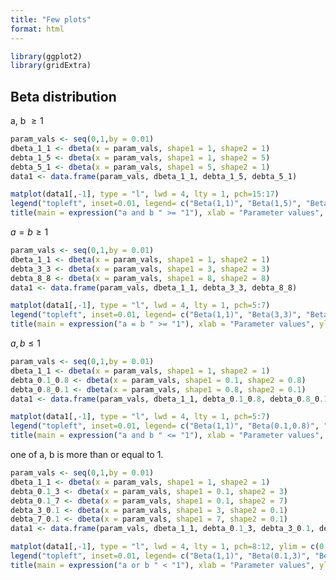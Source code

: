 ```yaml
---
title: "Few plots"
format: html
---
```


```r
library(ggplot2)
library(gridExtra)
```

## Beta distribution
a, b $\geq 1$
```r
param_vals <- seq(0,1,by = 0.01)
dbeta_1_1 <- dbeta(x = param_vals, shape1 = 1, shape2 = 1)
debta_1_5 <- dbeta(x = param_vals, shape1 = 1, shape2 = 5)
debta_5_1 <- dbeta(x = param_vals, shape1 = 5, shape2 = 1)
data1 <- data.frame(param_vals, dbeta_1_1, debta_1_5, debta_5_1)

matplot(data1[,-1], type = "l", lwd = 4, lty = 1, pch=15:17) 
legend("topleft", inset=0.01, legend= c("Beta(1,1)", "Beta(1,5)", "Beta(5,1)"),pch=15:17, bg= ("white"), horiz=F) 
title(main = expression("a and b " >= "1"), xlab = "Parameter values", ylab = "density")
```

$a = b \geq 1$
```r
param_vals <- seq(0,1,by = 0.01)
dbeta_1_1 <- dbeta(x = param_vals, shape1 = 1, shape2 = 1)
debta_3_3 <- dbeta(x = param_vals, shape1 = 3, shape2 = 3)
debta_8_8 <- dbeta(x = param_vals, shape1 = 8, shape2 = 8)
data1 <- data.frame(param_vals, dbeta_1_1, debta_3_3, debta_8_8)

matplot(data1[,-1], type = "l", lwd = 4, lty = 1, pch=5:7) 
legend("topleft", inset=0.01, legend= c("Beta(1,1)", "Beta(3,3)", "Beta(8,8)"),pch=5:7, bg= ("white"), horiz=F) 
title(main = expression("a = b " >= "1"), xlab = "Parameter values", ylab = "density")
```

$a , b \leq 1$
```r
param_vals <- seq(0,1,by = 0.01)
dbeta_1_1 <- dbeta(x = param_vals, shape1 = 1, shape2 = 1)
debta_0.1_0.8 <- dbeta(x = param_vals, shape1 = 0.1, shape2 = 0.8)
debta_0.8_0.1 <- dbeta(x = param_vals, shape1 = 0.8, shape2 = 0.1)
data1 <- data.frame(param_vals, dbeta_1_1, debta_0.1_0.8, debta_0.8_0.1)

matplot(data1[,-1], type = "l", lwd = 4, lty = 1, pch=5:7) 
legend("topleft", inset=0.01, legend= c("Beta(1,1)", "Beta(0.1,0.8)", "Beta(0.8,0.1)"),pch=5:7, bg= ("white"), horiz=F) 
title(main = expression("a and b " <= "1"), xlab = "Parameter values", ylab = "density")
```

one of a, b is more than or equal to 1.
```r
param_vals <- seq(0,1,by = 0.01)
dbeta_1_1 <- dbeta(x = param_vals, shape1 = 1, shape2 = 1)
debta_0.1_3 <- dbeta(x = param_vals, shape1 = 0.1, shape2 = 3)
debta_0.1_7 <- dbeta(x = param_vals, shape1 = 0.1, shape2 = 7)
debta_3_0.1 <- dbeta(x = param_vals, shape1 = 3, shape2 = 0.1)
debta_7_0.1 <- dbeta(x = param_vals, shape1 = 7, shape2 = 0.1)
data1 <- data.frame(param_vals, dbeta_1_1, debta_0.1_3, debta_3_0.1, debta_0.1_7 ,debta_7_0.1)

matplot(data1[,-1], type = "l", lwd = 4, lty = 1, pch=8:12, ylim = c(0,3)) 
legend("topleft", inset=0.01, legend= c("Beta(1,1)", "Beta(0.1,3)", "Beta(3,0.1)", "Beta(0.1,7)", "Beta(7,0.1)"),pch=8:12, bg= ("white"), horiz=F) 
title(main = expression("a or b " < "1"), xlab = "Parameter values", ylab = "density")
```


